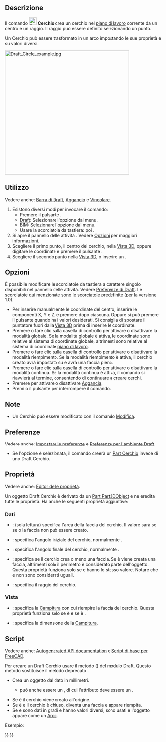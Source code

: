 <languages/>

{{Docnav/it
|[[Draft_Arc_3Points/it|Arco da 3 punti]]
|[[Draft_Ellipse/it|Ellisse]]
|[[Draft_Workbench/it|Draft]]
|IconL=Draft_Arc_3Points.svg
|IconR=Draft_Ellipse.svg
|IconC=Workbench_Draft.svg
}}

{{GuiCommand/it
|Name=Draft Circle
|Name/it=Draft Cerchio
|MenuLocation=Drafting → Cerchio<br>2D Drafting → Cerchio
|Workbenches=[[Draft_Workbench/it|Draft]], [[BIM_Workbench/it|BIM]]
|Shortcut={{KEY|C}} {{KEY|I}}
|Version=0.7
|SeeAlso=[[Draft Arc/it|Draft Arco]], [[Draft_Arc_3Points/it|Draft Arco da 3 punti]]
}}

<span id="Description"></span>
==Descrizione== 

Il comando [[Image:Draft_Circle.svg|24px]] '''Cerchio''' crea un cerchio nel [[Draft_SelectPlane/it|piano di lavoro]] corrente da un centro e un raggio. Il raggio può essere definito selezionando un punto.

Un Cerchio può essere trasformato in un arco impostando le sue proprietà {{PropertyData|First Angle}} e {{PropertyData|Last Angle}} su valori diversi.

[[Image:Draft_Circle_example.jpg|400px]]
{{Caption|Cerchio definito da due punti, centro e raggio}}

<span id="Usage"></span>
==Utilizzo== 

Vedere anche: [[Draft_Tray/it|Barra di Draft]], [[Draft_Snap/it|Aggancio]] e [[Draft_Constrain/it|Vincolare]].

# Esistono diversi modi per invocare il comando:
#* Premere il pulsante {{Button|[[Image:Draft_Circle.svg|16px]] [[Draft_Circle/it|Cerchio]]}}.
#* [[Draft_Workbench/it|Draft]]: Selezionare l'opzione {{MenuCommand|Drafting → [[Image:Draft_Circle.svg|16px]] Cerchio}} dal menu.
#* [[BIM_Workbench/it|BIM]]: Selezionare l'opzione {{MenuCommand|2D Drafting → [[Image:Draft_Circle.svg|16px]] Cerchio}} dal menu.
#* Usare la scorciatoia da tastiera: {{KEY|C}} poi {{KEY|I}}.
# Si apre il pannello delle attività {{MenuCommand|Cerchio}}. Vedere [[#Options|Opzioni]] per maggiori informazioni.
# Scegliere il primo punto, il centro del cerchio, nella [[3D_view/it|Vista 3D]], oppure digitare le coordinate e premere il pulsante {{Button|[[Image:Draft_AddPoint.svg|16px]] Inserisci punto}}.
# Scegliere il secondo punto nella [[3D_view/it|Vista 3D]], o inserire un {{MenuCommand|Raggio}}.

<span id="Options"></span>
==Opzioni==

È possibile modificare le scorciatoie da tastiera a carattere singolo disponibili nel pannello delle attività. Vedere [[Draft_Preferences/it|Preferenze di Draft]]. Le scorciatoie qui menzionate sono le scorciatoie predefinite (per la versione 1.0).

* Per inserire manualmente le coordinate del centro, inserire le componenti X, Y e Z, e premere {{KEY|Enter}} dopo ciascuna. Oppure si può premere il pulsante {{Button|[[Image:Draft_AddPoint.svg|16px]] Inserisci punto}} quando ha i valori desiderati. Si consiglia di spostare il puntatore fuori dalla [[3D_view/it|Vista 3D]] prima di inserire le coordinate.
* Premere {{KEY|G}} o fare clic sulla casella di controllo {{MenuCommand|Globale}} per attivare o disattivare la modalità globale. Se la modalità globale è attiva, le coordinate sono relative al sistema di coordinate globale, altrimenti sono relative al sistema di coordinate [[Draft_SelectPlane/it|piano di lavoro]].
* Premere {{KEY|F}} o fare clic sulla casella di controllo {{MenuCommand|Riempimento}} per attivare o disattivare la modalità riempimento. Se la modalità riempimento è attiva, il cerchio creato avrà {{PropertyData|Make Face}} impostato su {{TRUE}} e avrà una faccia piena.
* Premere {{KEY|N}} o fare clic sulla casella di controllo {{MenuCommand|Continua}} per attivare o disattivare la modalità continua. Se la modalità continua è attiva, il comando si riavvierà al termine, consentendo di continuare a creare cerchi.
* Premere {{KEY|S}} per attivare o disattivare [[Draft_Snap/it|Aggancia]].
* Premi {{KEY|Esc}} o il pulsante {{Button|Chiudi}} per interrompere il comando.

<span id="Notes"></span>
==Note==

* Un Cerchio può essere modificato con il comando [[Draft_Edit/it|Modifica]].

<span id="Preferences"></span>
==Preferenze==

Vedere anche: [[Preferences_Editor/it|Impostare le preferenze]] e [[Draft_Preferences/it|Preferenze per l'ambiente Draft]].

* Se l'opzione {{MenuCommand|Modifica → Preferenze... → Draft → Generale → Crea primitive della parte se possibile}} è selezionata, il comando creerà un [[Part_Circle/it|Part Cerchio]] invece di uno Draft Cerchio.

<span id="Properties"></span>
==Proprietà==

Vedere anche: [[Property_editor/it|Editor delle proprietà]].

Un oggetto Draft Cerchio è derivato da un [[Part_Part2DObject/it|Part Part2DObject]] e ne eredita tutte le proprietà. Ha anche le seguenti proprietà aggiuntive:

<span id="Data"></span>
===Dati===

{{TitleProperty|Draft}}

* {{PropertyData|Area|Area}}: (sola lettura) specifica l'area della faccia del cerchio. Il valore sarà {{value|0.0}} se {{PropertyData|Make Face}} se {{FALSE}} o la faccia non può essere creato.
* {{PropertyData|First Angle|Angle}}: specifica l'angolo iniziale del cerchio, normalmente {{value|0&#176;}}.
* {{PropertyData|Last Angle|Angle}}: specifica l'angolo finale del cerchio, normalmente {{value|0&#176;}}.
* {{PropertyData|Make Face|Bool}}: specifica se il cerchio crea o meno una faccia. Se è {{TRUE}} viene creata una faccia, altrimenti solo il perimetro è considerato parte dell'oggetto. Questa proprietà funziona solo se {{PropertyData|First Angle}} e {{PropertyData|Last Angle}} hanno lo stesso valore. Notare che {{value|0&#176;}} e {{value|360&#176;}} non sono considerati uguali.
* {{PropertyData|Radius|Length}}: specifica il raggio del cerchio.

<span id="View"></span>
===Vista===

{{TitleProperty|Draft}}

* {{PropertyView|Pattern|Enumeration}}: specifica la [[Draft_Pattern/it|Campitura]] con cui riempire la faccia del cerchio. Questa proprietà funziona solo se {{PropertyData|Make Face}} è {{TRUE}} e se {{PropertyView|Display Mode}} è {{value|Flat Lines}}.
* {{PropertyView|Pattern Size|Float}}: specifica la dimensione della [[Draft_Pattern/it|Campitura]].

<span id="Scripting"></span>
==Script==

Vedere anche: [https://freecad.github.io/SourceDoc/ Autogenerated API documentation] e [[FreeCAD Scripting Basics/it|Script di base per FreeCAD]].

Per creare un Draft Cerchio usare il metodo {{incode|make_circle}} ({{Version/it|0.19}}) del modulo Draft. Questo metodo sostituisce il metodo deprecato {{incode|makeCircle}}.

{{Code|code=
circle = make_circle(radius, placement=None, face=None, startangle=None, endangle=None, support=None)
circle = make_circle(Part.Edge, placement=None, face=None, startangle=None, endangle=None, support=None)
}}

* Crea un oggetto {{incode|circle}} dal dato {{incode|radius}} in millimetri.
** {{incode|radius}} può anche essere un {{incode|Part.Edge}}, di cui l'attributo {{incode|Curve}} deve essere un {{incode|Part.Circle}}.
* Se {{incode|placement}} è {{incode|None}} il cerchio viene creato all'origine.
* Se {{incode|face}} è {{incode|True}} e il cerchio è chiuso, diventa  una faccia e appare riempita.
* Se {{incode|startangle}} e {{incode|endangle}} sono dati in gradi e hanno valori diversi, sono usati e l'oggetto appare come un [[Draft Arc/it|Arco]].

Esempio:
{{Code|code=
import FreeCAD as App
import Draft

doc = App.newDocument()

circle1 = Draft.make_circle(200)

zaxis = App.Vector(0, 0, 1)
p2 = App.Vector(1000, 1000, 0)
place2 = App.Placement(p2, App.Rotation(zaxis, 0))
circle2 = Draft.make_circle(500, placement=place2)

p3 = App.Vector(-1000, -1000, 0)
place3 = App.Placement(p3, App.Rotation(zaxis, 0))
circle3 = Draft.make_circle(750, placement=place3)

doc.recompute()
}}


{{Docnav/it
|[[Draft_Arc_3Points/it|Arco da 3 punti]]
|[[Draft_Ellipse/it|Ellisse]]
|[[Draft_Workbench/it|Draft]]
|IconL=Draft_Arc_3Points.svg
|IconR=Draft_Ellipse.svg
|IconC=Workbench_Draft.svg
}}

{{Draft Tools navi{{#translation:}}}}
{{Userdocnavi{{#translation:}}}}
